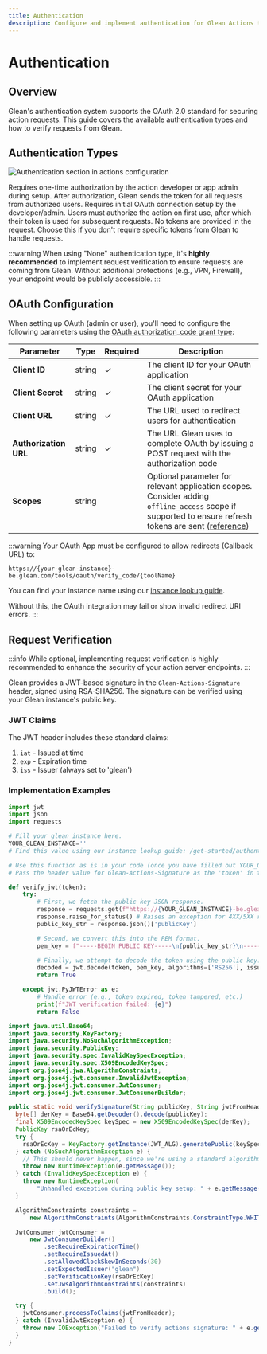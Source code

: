 ```yaml
---
title: Authentication
description: Configure and implement authentication for Glean Actions to ensure secure integrations
---
```



# Authentication

## Overview

Glean's authentication system supports the OAuth 2.0 standard for securing action requests. This guide covers the available authentication types and how to verify requests from Glean.

## Authentication Types

![Authentication section in actions configuration](./images/actions_auth_section.png)

<CardGroup cols={3}>
  <Card title="OAuth Admin" icon="UserCheck">
    Requires one-time authorization by the action developer or app admin during
    setup. After authorization, Glean sends the token for all requests from
    authorized users.
  </Card>

  <Card title="OAuth User" icon="Users">
    Requires initial OAuth connection setup by the developer/admin. Users must authorize the action on first use, after which their token is used for subsequent requests.
  </Card>
  
  <Card title="None" icon="Slash">
    No tokens are provided in the request. Choose this if you don't require specific tokens from Glean to handle requests.
  </Card>
</CardGroup>

:::warning
When using "None" authentication type, it's **highly recommended** to implement request verification to ensure requests are coming from Glean. Without additional protections (e.g., VPN, Firewall), your endpoint would be publicly accessible.
:::

## OAuth Configuration

When setting up OAuth (admin or user), you'll need to configure the following parameters using the [OAuth authorization_code grant type](https://oauth.net/2/grant-types/authorization-code/):

| Parameter             | Type   | Required | Description                                                                                                                                                                                                                  |
| --------------------- | ------ | -------- | ---------------------------------------------------------------------------------------------------------------------------------------------------------------------------------------------------------------------------- |
| **Client ID**         | string | ✓        | The client ID for your OAuth application                                                                                                                                                                                     |
| **Client Secret**     | string | ✓        | The client secret for your OAuth application                                                                                                                                                                                 |
| **Client URL**        | string | ✓        | The URL used to redirect users for authentication                                                                                                                                                                            |
| **Authorization URL** | string | ✓        | The URL Glean uses to complete OAuth by issuing a POST request with the authorization code                                                                                                                                   |
| **Scopes**            | string |          | Optional parameter for relevant application scopes. Consider adding `offline_access` scope if supported to ensure refresh tokens are sent ([reference](https://openid.net/specs/openid-connect-core-1_0.html#OfflineAccess)) |

:::warning
Your OAuth App must be configured to allow redirects (Callback URL) to:

```
https://{your-glean-instance}-be.glean.com/tools/oauth/verify_code/{toolName}
```

You can find your instance name using our [instance lookup guide](/get-started/authentication#finding-your-glean-instance).

Without this, the OAuth integration may fail or show invalid redirect URI errors.
:::

## Request Verification

:::info
While optional, implementing request verification is highly recommended to enhance the security of your action server endpoints.
:::

Glean provides a JWT-based signature in the `Glean-Actions-Signature` header, signed using RSA-SHA256. The signature can be verified using your Glean instance's public key.

### JWT Claims

The JWT header includes these standard claims:

1. `iat` - Issued at time
2. `exp` - Expiration time
3. `iss` - Issuer (always set to 'glean')

### Implementation Examples

<Tabs>
  <TabItem value="python" label="Python" default>

```python
import jwt
import json
import requests

# Fill your glean instance here.
YOUR_GLEAN_INSTANCE=''
# Find this value using our instance lookup guide: /get-started/authentication#finding-your-glean-instance

# Use this function as is in your code (once you have filled out YOUR_GLEAN_INSTANCE).
# Pass the header value for Glean-Actions-Signature as the 'token' in this function.

def verify_jwt(token):
    try:
        # First, we fetch the public key JSON response.
        response = requests.get(f"https://{YOUR_GLEAN_INSTANCE}-be.glean.com/api/tools/v1/verification_key")
        response.raise_for_status() # Raises an exception for 4XX/5XX responses
        public_key_str = response.json()['publicKey']

        # Second, we convert this into the PEM format.
        pem_key = f"-----BEGIN PUBLIC KEY-----\n{public_key_str}\n-----END PUBLIC KEY-----"

        # Finally, we attempt to decode the token using the public key.
        decoded = jwt.decode(token, pem_key, algorithms=['RS256'], issuer='glean')
        return True

    except jwt.PyJWTError as e:
        # Handle error (e.g., token expired, token tampered, etc.)
        print(f"JWT verification failed: {e}")
        return False
```

  </TabItem>
  <TabItem value="java" label="Java">

```java
import java.util.Base64;
import java.security.KeyFactory;
import java.security.NoSuchAlgorithmException;
import java.security.PublicKey;
import java.security.spec.InvalidKeySpecException;
import java.security.spec.X509EncodedKeySpec;
import org.jose4j.jwa.AlgorithmConstraints;
import org.jose4j.jwt.consumer.InvalidJwtException;
import org.jose4j.jwt.consumer.JwtConsumer;
import org.jose4j.jwt.consumer.JwtConsumerBuilder;

public static void verifySignature(String publicKey, String jwtFromHeader) throws IOException {
  byte[] derKey = Base64.getDecoder().decode(publicKey);
  final X509EncodedKeySpec keySpec = new X509EncodedKeySpec(derKey);
  PublicKey rsaOrEcKey;
  try {
    rsaOrEcKey = KeyFactory.getInstance(JWT_ALG).generatePublic(keySpec);
  } catch (NoSuchAlgorithmException e) {
    // This should never happen, since we're using a standard algorithm.
    throw new RuntimeException(e.getMessage());
  } catch (InvalidKeySpecException e) {
    throw new RuntimeException(
        "Unhandled exception during public key setup: " + e.getMessage());
  }

  AlgorithmConstraints constraints =
      new AlgorithmConstraints(AlgorithmConstraints.ConstraintType.WHITELIST, "RS256");

  JwtConsumer jwtConsumer =
      new JwtConsumerBuilder()
          .setRequireExpirationTime()
          .setRequireIssuedAt()
          .setAllowedClockSkewInSeconds(30)
          .setExpectedIssuer("glean")
          .setVerificationKey(rsaOrEcKey)
          .setJwsAlgorithmConstraints(constraints)
          .build();

  try {
    jwtConsumer.processToClaims(jwtFromHeader);
  } catch (InvalidJwtException e) {
    throw new IOException("Failed to verify actions signature: " + e.getMessage());
  }
}
```

  </TabItem>
</Tabs>
